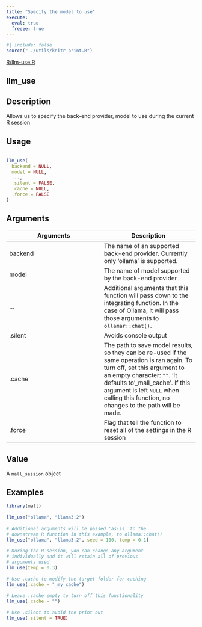 ```yaml
---
title: "Specify the model to use"
execute:
  eval: true
  freeze: true
---
```


```r
#| include: false
source("../utils/knitr-print.R")
```

[R/llm-use.R](https://github.com/mlverse/mall/blob/main/R/llm-use.R)

## llm_use

## Description
 Allows us to specify the back-end provider, model to use during the current R session 


## Usage
```r
 
llm_use( 
  backend = NULL, 
  model = NULL, 
  ..., 
  .silent = FALSE, 
  .cache = NULL, 
  .force = FALSE 
) 
```

## Arguments
|Arguments|Description|
|---|---|
| backend | The name of an supported back-end provider. Currently only 'ollama' is supported. |
| model | The name of model supported by the back-end provider |
| ... | Additional arguments that this function will pass down to the integrating function. In the case of Ollama, it will pass those arguments to `ollamar::chat()`. |
| .silent | Avoids console output |
| .cache | The path to save model results, so they can be re-used if the same operation is ran again. To turn off, set this argument to an empty character: `""`. 'It defaults to '_mall_cache'. If this argument is left `NULL` when calling this function, no changes to the path will be made. |
| .force | Flag that tell the function to reset all of the settings in the R session |



## Value
 A `mall_session` object 


## Examples
```r
 
library(mall) 
 
llm_use("ollama", "llama3.2") 
 
# Additional arguments will be passed 'as-is' to the 
# downstream R function in this example, to ollama::chat() 
llm_use("ollama", "llama3.2", seed = 100, temp = 0.1) 
 
# During the R session, you can change any argument 
# individually and it will retain all of previous 
# arguments used 
llm_use(temp = 0.3) 
 
# Use .cache to modify the target folder for caching 
llm_use(.cache = "_my_cache") 
 
# Leave .cache empty to turn off this functionality 
llm_use(.cache = "") 
 
# Use .silent to avoid the print out 
llm_use(.silent = TRUE) 
 
```


